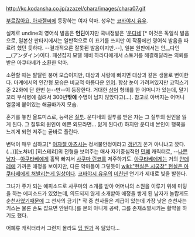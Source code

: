 http://kc.kodansha.co.jp/azazel/chara/images/chara07.gif

[[부르잖아요, 아자젤씨]]에 등장하는 여자 악마. 성우는 [[코바야시 유우]].

실제로 undine의 영어식 발음은 '''언딘'''이지만 국내정발은 '[[운디네]]'[* 이것은 독일식 발음으로, 일본산 판타지에서는 일반적으로 이 표기를 쓰지만 이 작품에선 영어식 발음을 따르려 했던 듯하다. --결과적으론 잘못된 발음이지만.--], 일본 원판에서는 안__다인__(アンダイン)이다. 패션잡지 모델 헤비 하라다에게서 스토커를 해결해달라는 의뢰를 받은 아쿠타베가 소환한 악마.

소환할 때는 팔달린 붕어 모습이지만, 대상과 사랑에 빠지면 대상과 같은 생물로 변이한다. 마계에서의 인간형 모습은 비교적 아름다운 [[인어]]. 항상 눈이 가려져있지만 코믹스기준 22화에 단 한번 눈--만--이 등장한다. 거대한 [[상어]] 형태를 한 어머니가 있는데, 말기 꼬리 부식병에 걸려서 300년'''밖에''' 수명이 남지 않았다고(…). 참고로 아버지는 어머니 얼굴에 붙어있는 해골바가지 모습.

혼기를 놓친 올드미스로, 능력은 [[질투]]. 운디네의 질투를 받은 자는 그 질투의 원인을 잃게 된다. 그 질투의 원인이 예쁜 외모라면… 잃게 된다(!) 하지만 운디네 본인이 행복을 느끼게 되면 저주는 곧바로 풀린다.

변덕이 매우 심하고[* [[아자젤 아츠시]]는 정서불안정이라고 [[갱년기]] 온거 아니냐고 깠다.(...)][노처녀] [히스테리]의 전형을 보여주는 매사 자기중심적인 [[민폐]] 캐릭터로, --[[나쁜남자]]--[[아쿠타베]]에게 홀딱 빠져서 [[사쿠마 린코]]를 저주하기도. [[아쿠타베]]에게는 거의 [[얀데레]]에 가까운 애정을 보이지만, 다른 악마들이 그렇듯이 [[wiki:"현실은 시궁창" 현실은 아쿠타베에게 쳐발리는게 일상이다]]. [[코바야시 유우]]의 [[미친년]] 연기가 제대로 빛을 발한다.

그녀가 주가 되는 에피소드로 사쿠마의 소개를 받아 어머니의 소원을 이루기 위해 미팅을 하는 에피소드가 있었는데, 의도되지 않게 소개받아 애정을 쌓게 된 남자가 놀랍게도 순[[천사]]였기때문에 그 천사의 금기[* 작 중 천사들은 계급이 있는데 가장 낮은 순천사는 키스는 물론 손도 잡으면 안된다.]를 본의 아니게 공략, 그를 존재소멸시키는 활약을 하기도 했다.

어폐류 캐릭터라서 그런지 몰라도 [[딥 원]]과 꼭 닮았다...
